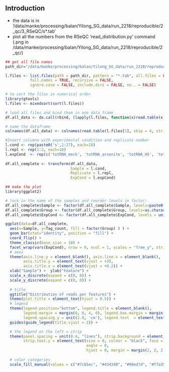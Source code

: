 
## Introduction

- the data is in '/data/manke/processing/balan/Yilong_SG_data/run_2218/reproducible/2_qc/3_RSeQC/s*.tab'
- plot all the numbers from the RSeQC 'read_distribution.py' command (.png in /data/manke/processing/balan/Yilong_SG_data/run_2218/reproducible/2_qc/)


```r
## get all file names
path_dir="/data/manke/processing/balan/Yilong_SG_data/run_2218/reproducible/2_qc/3_RSeQC"

l.files <- list.files(path = path_dir, pattern = "*.tab", all.files = FALSE,
           full.names = TRUE, recursive = FALSE,                                    # full.names = TRUE
           ignore.case = FALSE, include.dirs = FALSE, no.. = FALSE)

# to sort the files in numerical order
library(gtools)
l.files <- mixedsort(sort(l.files))

# load all files and bind them in one data frame
df.all_data <- do.call(rbind, (lapply(l.files, function(x)read.table(x, skip = 5, stringsAsFactors = FALSE, nrows=10, fill=TRUE, header=FALSE)[c(1,3)])))

# name the dataframe
colnames(df.all_data) <- colnames(read.table(l.files[1], skip = 4, stringsAsFactors = FALSE, nrows=10, fill=TRUE, header=TRUE)[c(1,3)])

#Insert columns with experimental condition and replicate number
l.cond <- rep(paste0('s',1:27), each=10)
l.repl <- rep(1:3, each=10)
l.expCond  <- rep(c('totRNA_mock', 'totRNA_arsenite', 'totRNA_HS', 'totRNA_NaCl', 'totRNA_UV', 'sgRNA_arsenite', 'sgRNA_HS', 'sgRNA_NaCl', 'sgRNA_UV'), each=30)
  
df.all_complete <- transform(df.all_data,
                             Sample = l.cond,
                             Replicate = l.repl,
                             ExpCond = l.expCond)
```


```r
## make the plot
library(ggplot2)

# lock in the name of the samples and reorder levels in factor:
df.all_complete$Sample <- factor(df.all_complete$Sample, levels=paste0('s',27:1))
df.all_complete$Group <- factor(df.all_complete$Group, levels=as.character(df.all_complete$Group[10:1]))
df.all_complete$ExpCond <- factor(df.all_complete$ExpCond, levels = unique(l.expCond))

ggplot(data=df.all_complete,
  aes(x=Sample, y=Tag_count, fill = factor(Group) ) ) +
  geom_bar(stat="identity", position = "fill") +
  coord_flip() +
  theme_classic(base_size = 10) +
  facet_wrap(vars(ExpCond), nrow = 9, ncol = 1, scales = "free_y", strip.position = "right") +
  # axes
  theme(axis.line.y = element_blank(), axis.line.x = element_blank(),     
        axis.title.y = element_text(vjust = +3),
        axis.title.x = element_text(vjust = +0.2)) +
  xlab("Sample") +  ylab("Feature") +  
  scale_x_discrete(expand = c(0, 0)) +
  scale_y_discrete(expand = c(0, 0)) +
  
  # title  
  ggtitle("Distribution of reads per features") + 
  theme(plot.title = element_text(hjust = 0.5)) + 
  # legend
  theme(legend.position="bottom", legend.title = element_blank(), 
        legend.margin = margin(0, 0, 4, 0), legend.box.margin = margin(-10, 0, 0, 0),
        legend.spacing.y = unit(2.0, 'cm'), legend.text  = element_text(size = 8)) +
  guides(guide_legend(title.vjust = 2)) +

  # the legend on the left = strip
  theme(panel.spacing = unit(0.4, "lines"), strip.background = element_rect(colour="white"),
        strip.text.y = element_text(size = 8, colour = "black", face = "bold",
                                    angle = 0,  
                                    hjust = 0, margin = margin(2, 2, 2, 2, "pt")) ) +
  
  # color categories  
  scale_fill_manual(values = c("#7cb5ec", "#434348", "#90ed7d", "#f7a35c", "#8085e9", "#f15c80", "#e4d354", "#2b908f", "#f45b5b", "#91e8e1"), limits = rev(levels(df.all_complete$Group)) )
```
